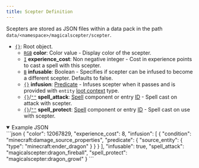 ```yaml
---
title: Scepter Definition
---
```


Scepters are stored as JSON files within a data pack in the path `data/<namespace>/magicalscepter/scepter`.

- [`{}`][object]: Root object.
    - [`RGB`][number] **color**: Color value - Display color of the scepter.
    - [`I`][number] **experience_cost**: Non negative integer - Cost in experience points to cast a spell with this scepter.
    - [`B`][boolean] **infusable**: Boolean - Specifies if scepter can be infused to become a different scepter. Defaults to false.
    - [`{}`][object] **infusion**: [Predicate][predicate] - Infuses scepter when it passes and is provided with `entity` [loot context][loot-context] type.
    - [`{}`][object]/[`""`][string] **spell_attack**: [Spell](../spells/spell_definition) component or entry [ID][id] - Spell cast on attack with scepter.
    - [`{}`][object]/[`""`][string] **spell_protect**: [Spell](../spells/spell_definition) component or entry [ID][id] - Spell cast on use with scepter.

<details open>
  <summary>Example JSON</summary>
  ```json
  {
    "color": 12067829,
    "experience_cost": 8,
    "infusion": [
      {
        "condition": "minecraft:damage_source_properties",
        "predicate": {
          "source_entity": {
            "type": "minecraft:ender_dragon"
          }
        }
      }
    ],
    "infusable": true,
    "spell_attack": "magicalscepter:dragon_fireball",
    "spell_protect": "magicalscepter:dragon_growl"
  }
  ```
</details>

[string]: https://minecraft.wiki/w/JSON#String "JSON String"
[number]: https://minecraft.wiki/w/JSON#Number "JSON Number"
[object]: https://minecraft.wiki/w/JSON#Object "JSON Object"
[array]: https://minecraft.wiki/w/JSON#Array "JSON Array"
[boolean]: https://minecraft.wiki/w/JSON#Boolean "JSON Boolean"
[text]: https://minecraft.wiki/w/Text_component_format "Text Component"
[predicate]: https://minecraft.wiki/w/Predicate "Predicate"
[loot-context]: https://minecraft.wiki/w/Loot_context "Loot Context"
[id]: https://minecraft.wiki/w/Resource_location "Identifier"

